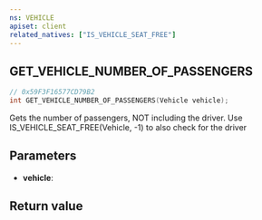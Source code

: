 ```yaml
---
ns: VEHICLE
apiset: client
related_natives: ["IS_VEHICLE_SEAT_FREE"]
---
```

## GET_VEHICLE_NUMBER_OF_PASSENGERS

```c
// 0x59F3F16577CD79B2
int GET_VEHICLE_NUMBER_OF_PASSENGERS(Vehicle vehicle);
```

Gets the number of passengers, NOT including the driver. Use IS_VEHICLE_SEAT_FREE(Vehicle, -1) to also check for the driver

## Parameters
* **vehicle**:

## Return value